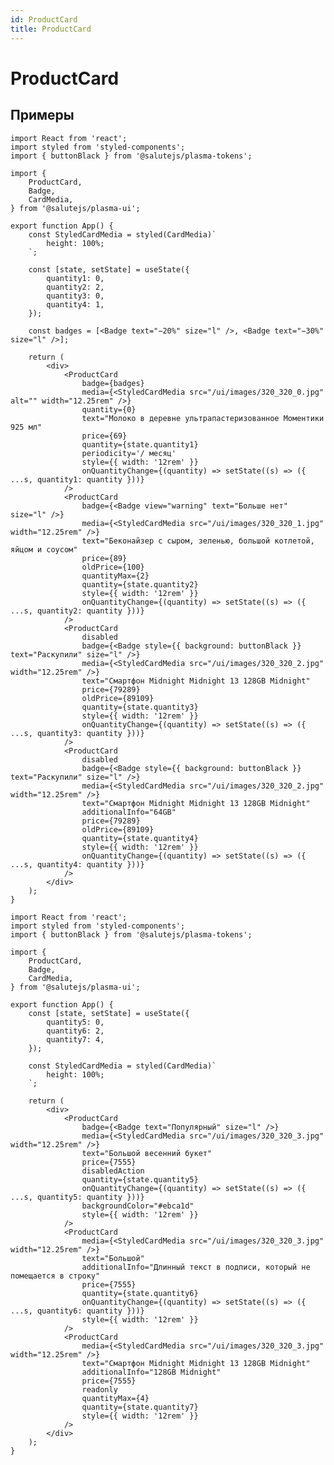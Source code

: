 ```yaml
---
id: ProductCard
title: ProductCard
---
```



# ProductCard
<Description name="ProductCard" />
<PropsTable name="ProductCard" />
<StorybookLink name="ProductCard" />

## Примеры

```tsx live
import React from 'react';
import styled from 'styled-components';
import { buttonBlack } from '@salutejs/plasma-tokens';

import {
    ProductCard,
    Badge,
    CardMedia,
} from '@salutejs/plasma-ui';

export function App() {
    const StyledCardMedia = styled(CardMedia)`
        height: 100%;
    `;

    const [state, setState] = useState({
        quantity1: 0,
        quantity2: 2,
        quantity3: 0,
        quantity4: 1,
    });

    const badges = [<Badge text="−20%" size="l" />, <Badge text="−30%" size="l" />];

    return (
        <div>
            <ProductCard
                badge={badges}
                media={<StyledCardMedia src="/ui/images/320_320_0.jpg" alt="" width="12.25rem" />}
                quantity={0}
                text="Молоко в деревне ультрапастеризованное Моментики 925 мл"
                price={69}
                quantity={state.quantity1}
                periodicity='/ месяц'
                style={{ width: '12rem' }}
                onQuantityChange={(quantity) => setState((s) => ({ ...s, quantity1: quantity }))}
            />
            <ProductCard
                badge={<Badge view="warning" text="Больше нет" size="l" />}
                media={<StyledCardMedia src="/ui/images/320_320_1.jpg" width="12.25rem" />}
                text="Беконайзер с сыром, зеленью, большой котлетой, яйцом и соусом"
                price={89}
                oldPrice={100}
                quantityMax={2}
                quantity={state.quantity2}
                style={{ width: '12rem' }}
                onQuantityChange={(quantity) => setState((s) => ({ ...s, quantity2: quantity }))}
            />
            <ProductCard
                disabled
                badge={<Badge style={{ background: buttonBlack }} text="Раскупили" size="l" />}
                media={<StyledCardMedia src="/ui/images/320_320_2.jpg" width="12.25rem" />}
                text="Смартфон Midnight Midnight 13 128GB Midnight"
                price={79289}
                oldPrice={89109}
                quantity={state.quantity3}
                style={{ width: '12rem' }}
                onQuantityChange={(quantity) => setState((s) => ({ ...s, quantity3: quantity }))}
            />
            <ProductCard
                disabled
                badge={<Badge style={{ background: buttonBlack }} text="Раскупили" size="l" />}
                media={<StyledCardMedia src="/ui/images/320_320_2.jpg" width="12.25rem" />}
                text="Смартфон Midnight Midnight 13 128GB Midnight"
                additionalInfo="64GB"
                price={79289}
                oldPrice={89109}
                quantity={state.quantity4}
                style={{ width: '12rem' }}
                onQuantityChange={(quantity) => setState((s) => ({ ...s, quantity4: quantity }))}
            />
        </div>
    );
}
```

```tsx live
import React from 'react';
import styled from 'styled-components';
import { buttonBlack } from '@salutejs/plasma-tokens';

import {
    ProductCard,
    Badge,
    CardMedia,
} from '@salutejs/plasma-ui';

export function App() {
    const [state, setState] = useState({
        quantity5: 0,
        quantity6: 2,
        quantity7: 4,
    });

    const StyledCardMedia = styled(CardMedia)`
        height: 100%;
    `;

    return (
        <div>
            <ProductCard
                badge={<Badge text="Популярный" size="l" />}
                media={<StyledCardMedia src="/ui/images/320_320_3.jpg" width="12.25rem" />}
                text="Большой весенний букет"
                price={7555}
                disabledAction
                quantity={state.quantity5}
                onQuantityChange={(quantity) => setState((s) => ({ ...s, quantity5: quantity }))}
                backgroundColor="#ebca1d"
                style={{ width: '12rem' }}
            />
            <ProductCard
                media={<StyledCardMedia src="/ui/images/320_320_3.jpg" width="12.25rem" />}
                text="Большой"
                additionalInfo="Длинный текст в подписи, который не помещается в строку"
                price={7555}
                quantity={state.quantity6}
                onQuantityChange={(quantity) => setState((s) => ({ ...s, quantity6: quantity }))}
                style={{ width: '12rem' }}
            />
            <ProductCard
                media={<StyledCardMedia src="/ui/images/320_320_3.jpg" width="12.25rem" />}
                text="Смартфон Midnight Midnight 13 128GB Midnight"
                additionalInfo="128GB Midnight"
                price={7555}
                readonly
                quantityMax={4}
                quantity={state.quantity7}
                style={{ width: '12rem' }}
            />
        </div>
    );
}
```